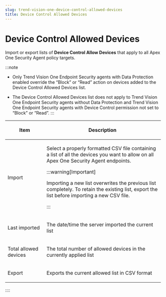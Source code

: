 ```yaml
---
slug: trend-vision-one-device-control-allowed-devices
title: Device Control Allowed Devices
---
```

# Device Control Allowed Devices

Import or export lists of **Device Control Allow Devices** that apply to all Apex One Security Agent policy targets.

:::note

- Only Trend Vision One Endpoint Security agents with Data Protection enabled override the “Block” or “Read” action on devices added to the Device Control Allowed Devices list.

- The Device Control Allowed Devices list does not apply to Trend Vision One Endpoint Security agents without Data Protection and Trend Vision One Endpoint Security agents with Device Control permission not set to “Block” or “Read”.
:::

<table>
<colgroup>
<col style="width: 25%" />
<col style="width: 75%" />
</colgroup>
<thead>
<tr>
<th><p>Item</p></th>
<th><p>Description</p></th>
</tr>
</thead>
<tbody>
<tr>
<td><p>Import</p></td>
<td><p>Select a properly formatted CSV file containing a list of all the devices you want to allow on all Apex One Security Agent endpoints.</p>


:::warning[Important]

<p>Importing a new list overwrites the previous list completely. To retain the existing list, export the list before importing a new CSV file.</p>


:::

</td>
</tr>
<tr>
<td><p>Last imported</p></td>
<td><p>The date/time the server imported the current list</p></td>
</tr>
<tr>
<td><p>Total allowed devices</p></td>
<td><p>The total number of allowed devices in the currently applied list</p></td>
</tr>
<tr>
<td><p>Export</p></td>
<td><p>Exports the current allowed list in CSV format</p></td>
</tr>
</tbody>
</table>
::::
